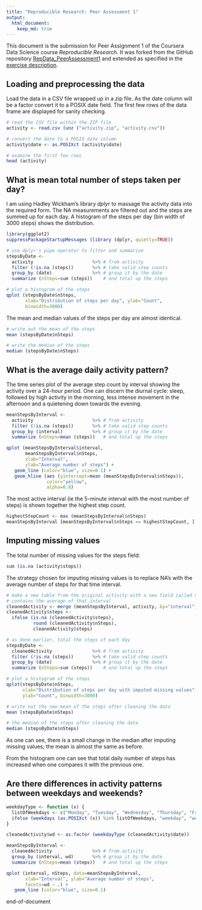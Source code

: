 ```yaml
---
title: "Reproducible Research: Peer Assessment 1"
output: 
  html_document:
    keep_md: true
---
```


This document is the submission for Peer Assignment 1 of the Coursera Data Science course *Reproducible Research*. It was forked from the GitHub repository [RepData_PeerAssessment1](https://github.com/rdpeng/RepData_PeerAssessment1) and extended as specified in the [exercise description](https://class.coursera.org/repdata-011/human_grading/view/courses/973512/assessments/3/submissions). 

## Loading and preprocessing the data

Load the data in a CSV file wrapped up in a zip file. As the date column will be a factor convert it to a POSIX date field. The first few rows of the data frame are displayed for sanity checking.

```r
# read the CSV file within the ZIP file
activity <- read.csv (unz ("activity.zip", "activity.csv"))

# convert the date to a POSIX date column
activity$date <- as.POSIXct (activity$date)

# examine the first few rows
head (activity)
```

## What is mean total number of steps taken per day?

I am using Hadley Wickham's library *dplyr* to massage the activity data into the required form. The NA measurements are filtered out and the steps are summed up for each day. A histogram of the steps per day (bin width of 3000 steps) shows the distribution.

```r
library(ggplot2)
suppressPackageStartupMessages (library (dplyr, quietly=TRUE))

# use dplyr's pipe operator to filter and summarize
stepsByDate <-
  activity                      %>% # from activity
  filter (!is.na (steps))       %>% # take valid step counts
  group_by (date)               %>% # group it by the date
  summarize (nSteps=sum (steps))    # and total up the steps

# plot a histogram of the steps
qplot (stepsByDate$nSteps,
       xlab="Distribution of steps per day", ylab="Count",
       binwidth=3000)
```

The mean and median values of the steps per day are almost identical.

```r
# write out the mean of the steps
mean (stepsByDate$nSteps)

# write the median of the steps
median (stepsByDate$nSteps)
```

## What is the average daily activity pattern?

The time series plot of the average step count by interval showing the activity over a 24-hour period. One can discern the diurnal cycle: sleep, followed by high activity in the morning, less intense movement in the afternoon and a quietening down towards the evening.

```r
meanStepsByInterval <-
  activity                      %>% # from activity
  filter (!is.na (steps))       %>% # take valid step counts
  group_by (interval)           %>% # group it by the date
  summarize (nSteps=mean (steps))   # and total up the steps

qplot (meanStepsByInterval$interval,
       meanStepsByInterval$nSteps,
       xlab="Interval",
       ylab="Average number of steps") +
   geom_line (color="blue", size=0.1) +
   geom_hline (aes (yintercept=mean (meanStepsByInterval$nSteps)),
               color="yellow",
               alpha=0.8)
```

The most active interval (ie the 5-minute interval with the most number of steps) is shown together the highest step count.


```r
highestStepCount <- max (meanStepsByInterval$nSteps)
meanStepsByInterval [meanStepsByInterval$nSteps == highestStepCount, ]
```

## Imputing missing values

The total number of missing values for the steps field:

```r
sum (is.na (activity$steps))
```

The strategy chosen for imputing missing values is to replace NA's with the average number of steps for that time interval.

```r
# make a new table from the original activity with a new field called nSteps that
# contains the average of that interval
cleanedActivity <- merge (meanStepsByInterval, activity, by="interval")
cleanedActivity$steps <-
  ifelse (is.na (cleanedActivity$steps),
          round (cleanedActivity$nSteps),
          cleanedActivity$steps)

# as done earlier, total the steps of each day
stepsByDate <-
  cleanedActivity               %>% # from activity
  filter (!is.na (steps))       %>% # take valid step counts
  group_by (date)               %>% # group it by the date
  summarize (nSteps=sum (steps))    # and total up the steps

# plot a histogram of the steps
qplot(stepsByDate$nSteps,
      xlab="Distribution of steps per day with imputed missing values",
      ylab="Count", binwidth=3000)

# write out the new mean of the steps after cleaning the data
mean (stepsByDate$nSteps)

# the median of the steps after cleaning the data
median (stepsByDate$nSteps)

```

As one can see, there is a small change in the median after imputing missing values; the mean is almost the same as before.

From the histogram one can see that total daily number of steps has increased when one compares it with the previous one.


## Are there differences in activity patterns between weekdays and weekends?


```r
weekdayType <- function (x) {
  listOfWeekdays <- c("Monday", "Tuesday", "Wednesday", "Thursday", "Friday")
  ifelse (weekdays (as.POSIXct (x)) %in% listOfWeekdays, "weekday", "weekend")
}

cleanedActivity$wd <- as.factor (weekdayType (cleanedActivity$date))

meanStepsByInterval <-
  cleanedActivity               %>% # from activity
  group_by (interval, wd)       %>% # group it by the date
  summarize (nSteps=mean (steps))   # and total up the steps

qplot (interval, nSteps, data=meanStepsByInterval,
       xlab="Interval", ylab="Average number of steps",
       facets=wd ~ .) +
   geom_line (color="blue", size=0.1)
```

end-of-document
